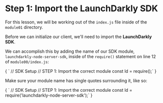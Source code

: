 
# Step 1: Import the LaunchDarkly SDK

For this lesson, we will be working out of the `index.js` file inside of the `module01` directory. 

Before we can initialize our client, we'll need to import the **LaunchDarkly SDK**.

We can accomplish this by adding the name of our SDK module, `launchdarkly-node-server-sdk`, inside of the `require()` statement on line 12 of `module00/index.js`:

<SyntaxHighlighter showLineNumbers="true" startingLineNumber={10} language="javascript" style={docco}>
{
`  // SDK Setup
  // STEP 1: Import the correct module
  const ld = require();`
}
</SyntaxHighlighter>

Make sure your module name has single quotes surrounding it, like so:

<SyntaxHighlighter showLineNumbers="true" startingLineNumber={10} language="javascript" style={docco}>
{
`  // SDK Setup
  // STEP 1: Import the correct module
  const ld = require('launchdarkly-node-server-sdk');`
}
</SyntaxHighlighter>